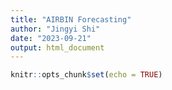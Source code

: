 ```yaml
---
title: "AIRBIN Forecasting"
author: "Jingyi Shi"
date: "2023-09-21"
output: html_document
---
```


```r
knitr::opts_chunk$set(echo = TRUE)
```


